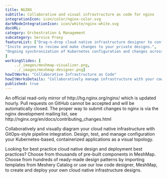 ---title: NGINX  subtitle: Collaborative and visual infrastructure as code for nginxintegrationIcon: icon/color/nginx-color.svgdarkModeIntegrationIcon: icon/white/nginx-white.svgdocURL: category: Orchestration & Managementsubcategory: Service ProxyfeatureList: ["Drag-n-drop cloud native infrastructure designer to configure, model, and deploy your workloads.","Invite anyone to review and make changes to your private designs.","Ongoing synchronization of Kubernetes configuration and changes across any number of clusters."]workingSlides: [    ../_images/meshmap-visualizer.png,    ../_images/meshmap-designer.png]howItWorks: "Collaborative Infrastructure as Code"howItWorksDetails: "Collaboratively manage infrastructure with your coworkers synchronously sharing the same designs."published: true---<p>    An official read-only mirror of http://hg.nginx.org/nginx/ which is updated hourly. Pull requests on GitHub cannot be accepted and will be automatically closed. The proper way to submit changes to nginx is via the nginx development mailing list, see http://nginx.org/en/docs/contributing_changes.html</p><p>    Collaboratively and visually diagram your cloud native infrastructure with GitOps-style pipeline integration. Design, test, and manage configuration your Kubernetes-based, containerized applications as a visual topology.</p><p>    Looking for best practice cloud native design and deployment best practices? Choose from thousands of pre-built components in MeshMap. Choose from hundreds of ready-made design patterns by importing templates from Meshery Catalog or use our low code designer, MeshMap, to create and deploy your own cloud native infrastructure designs.</p>